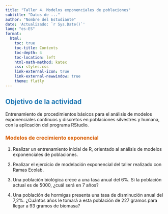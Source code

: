 ---
title: "Taller 4. Modelos exponenciales de poblaciones"
subtitle: "Datos de ..."
author: "Nombre del Estudiante"
date: 'Actualizado: `r Sys.Date()`'
lang: "es-ES"
format:
  html:
    toc: true
    toc-title: Contents
    toc-depth: 4
    toc-location: left
    html-math-method: katex
    css: styles.css  
    link-external-icon: true
    link-external-newwindow: true
    theme: flatly
---


<b style='color:#1f78b4;'>

## Objetivo de la actividad

</b>


Entrenamiento de procedimientos básicos para el análisis de modelos exponenciales continuos y discretos en poblaciones silvestres y humana, con la aplicación del programa RStudio. 



### <b style='color:#d95f02;'> Modelos de crecimiento exponencial </b> 

1. Realizar un entrenamiento inicial de R, orientado al análisis de modelos exponenciales de poblaciones.

2. Realizar el ejercicio de modelación exponencial del taller realizado con Ramas Ecolab.

3. 	Una población biológica crece a una tasa anual del 6%. Si la población actual es de 5000, ¿cuál será en 7 años?

4. 	Una población de hormigas presenta una tasa de disminución anual del 7,2%. ¿Cuántos años le tomará a esta población de 227 gramos para llegar a 93 gramos de biomasa? 





















